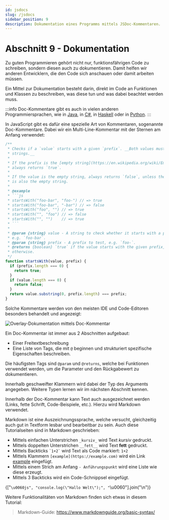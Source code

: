 ```yaml
---
id: jsdocs
slug: /jsdocs
sidebar_position: 9
description: Dokumentation eines Programms mittels JSDoc-Kommentaren.
---
```



# Abschnitt 9 - Dokumentation

Zu guten Programmieren gehört nicht nur, funktionsfährigen Code zu schreiben,
sondern diesen auch zu dokumentieren. Damit helfen wir anderen Entwicklern, die
den Code sich anschauen oder damit arbeiten müssen.

Ein Mittel zur Dokumentation besteht darin, direkt im Code an Funktionen und
Klassen zu beschreiben, was diese tun und was dabei beachtet werden muss.

:::info
Doc-Kommentare gibt es auch in vielen anderen Programmiersprachen, wie
in [Java](https://www.oracle.com/technical-resources/articles/java/javadoc-tool.html),
in [C#](https://learn.microsoft.com/en-us/dotnet/csharp/language-reference/language-specification/documentation-comments),
in [Haskell](https://haskell-haddock.readthedocs.io/latest/markup.html) oder
in [Python](https://peps.python.org/pep-0257/).
:::

In JavaScript gibt es dafür eine spezielle Art von Kommentaren, sogenannte
Doc-Kommentare. Dabei wir ein Multi-Line-Kommentar mit der Sternen am Anfang
verwendet:

```js
/**
 * Checks if a `value` starts with a given `prefix`. __Both values must be
 * strings.__
 * 
 * If the prefix is the [empty string](https://en.wikipedia.org/wiki/Empty_string),
 * always returns `true`.
 * 
 * If the value is the empty string, always returns `false`, unless the prefix
 * is also the empty string.
 * 
 * @example
 * ```js
 * startsWith("foo-bar", "foo-") // => true
 * startsWith("foo-bar", "-bar") // => false
 * startsWith("foo", "") // => true
 * startsWith("", "foo") // => false
 * startsWith("", "")    // => true
 * ```
 * 
 * @param {string} value - A string to check whether it starts with a prefix,
 * e.g. `foo-bar`.
 * @param {string} prefix - A prefix to test, e.g. `foo-`.
 * @returns {boolean} `true` if the value starts with the given prefix, `false`
 * otherwise.
 */
function startsWith(value, prefix) {
  if (prefix.length === 0) {
    return true;
  }
  if (value.length === 0) {
    return false;
  }
  return value.substring(0, prefix.length) === prefix;
}
```

Solche Kommentare werden von den meisten IDE und Code-Editoren besonders behandelt
und angezeigt:

![Overlay-Dokumentation mittels Doc-Kommentar](/img/web/doc-comment-mouseover.png)

Ein Doc-Kommentar ist immer aus 2 Abschnitten aufgebaut:

- Einer Freitextbeschreibung
- Eine Liste von Tags, die mit `@` beginnen und strukturiert spezifische Eigenschaften beschreiben.

Die häufigsten Tags sind `@param` und `@returns`, welche bei Funktionen verwendet
werden, um die Parameter und den Rückgabewert zu dokumentieren.

Innerhalb geschweifter Klammern wird dabei der Typ des Arguments angegeben.
Weitere Typen lernen wir im nächsten Abschnitt kennen.

Innerhalb der Doc-Kommentar kann Text auch ausgezeichnet werden (Links, fette
Schrift, Code-Beispiele, etc.). Hierzu wird Markdown verwendet.

Markdown ist eine Auszeichnungssprache, welche versucht, gleichzeitig auch
gut in Textform lesbar und bearbeitbar zu sein. Auch diese Tutorialseiten sind
in Markdown geschrieben:

- Mittels einfachen Unterstrichen `_kursiv_` wird Text _kursiv_ gedruckt.
- Mittels doppelten Unterstrichen `__fett__` wird Text __fett__ gedruckt.
- Mittels Backticks `` `1+2` `` wird Text als Code markiert: `1+2`
- Mittels Klammern `[example](https://example.com)` wird ein Link [example](https://example.com) eingefügt.
- Mittels einem Strich am Anfang `- Anführungspunkt` wird eine Liste wie diese erzeugt.
- Mittels 3 Backticks wird ein Code-Schnippsel eingefügt.

<CodeBlock language="markdown">{["``\u0060js", "console.log(\"Hallo Welt\");", "``\u0060"].join("\n")}</CodeBlock>

Weitere Funktionalitäten von Markdown finden sich etwas in diesem Tutorial:

> Markdown-Guide: https://www.markdownguide.org/basic-syntax/